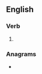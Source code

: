 ==English==

===Verb===
{{head|en|verb form}}

# {{en-third-person singular of|gallicise}}

===Anagrams===
* {{anagrams|en|silica gels}}